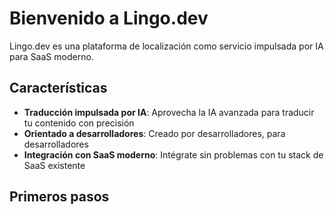 # Bienvenido a Lingo.dev

Lingo.dev es una plataforma de localización como servicio impulsada por IA para SaaS moderno.

## Características

- **Traducción impulsada por IA**: Aprovecha la IA avanzada para traducir tu contenido con precisión
- **Orientado a desarrolladores**: Creado por desarrolladores, para desarrolladores
- **Integración con SaaS moderno**: Intégrate sin problemas con tu stack de SaaS existente

## Primeros pasos

